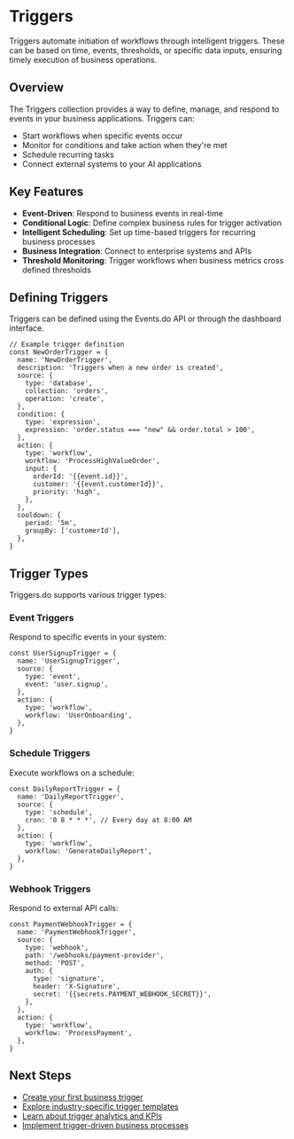 # Triggers

Triggers automate initiation of workflows through intelligent triggers. These can be based on time, events, thresholds, or specific data inputs, ensuring timely execution of business operations.

## Overview

The Triggers collection provides a way to define, manage, and respond to events in your business applications. Triggers can:

- Start workflows when specific events occur
- Monitor for conditions and take action when they're met
- Schedule recurring tasks
- Connect external systems to your AI applications

## Key Features

- **Event-Driven**: Respond to business events in real-time
- **Conditional Logic**: Define complex business rules for trigger activation
- **Intelligent Scheduling**: Set up time-based triggers for recurring business processes
- **Business Integration**: Connect to enterprise systems and APIs
- **Threshold Monitoring**: Trigger workflows when business metrics cross defined thresholds

## Defining Triggers

Triggers can be defined using the Events.do API or through the dashboard interface.

```text
// Example trigger definition
const NewOrderTrigger = {
  name: 'NewOrderTrigger',
  description: 'Triggers when a new order is created',
  source: {
    type: 'database',
    collection: 'orders',
    operation: 'create',
  },
  condition: {
    type: 'expression',
    expression: 'order.status === "new" && order.total > 100',
  },
  action: {
    type: 'workflow',
    workflow: 'ProcessHighValueOrder',
    input: {
      orderId: '{{event.id}}',
      customer: '{{event.customerId}}',
      priority: 'high',
    },
  },
  cooldown: {
    period: '5m',
    groupBy: ['customerId'],
  },
}
```

## Trigger Types

Triggers.do supports various trigger types:

### Event Triggers

Respond to specific events in your system:

```text
const UserSignupTrigger = {
  name: 'UserSignupTrigger',
  source: {
    type: 'event',
    event: 'user.signup',
  },
  action: {
    type: 'workflow',
    workflow: 'UserOnboarding',
  },
}
```

### Schedule Triggers

Execute workflows on a schedule:

```text
const DailyReportTrigger = {
  name: 'DailyReportTrigger',
  source: {
    type: 'schedule',
    cron: '0 8 * * *', // Every day at 8:00 AM
  },
  action: {
    type: 'workflow',
    workflow: 'GenerateDailyReport',
  },
}
```

### Webhook Triggers

Respond to external API calls:

```text
const PaymentWebhookTrigger = {
  name: 'PaymentWebhookTrigger',
  source: {
    type: 'webhook',
    path: '/webhooks/payment-provider',
    method: 'POST',
    auth: {
      type: 'signature',
      header: 'X-Signature',
      secret: '{{secrets.PAYMENT_WEBHOOK_SECRET}}',
    },
  },
  action: {
    type: 'workflow',
    workflow: 'ProcessPayment',
  },
}
```

## Next Steps

- [Create your first business trigger](/events/triggers/create)
- [Explore industry-specific trigger templates](/events/triggers/templates)
- [Learn about trigger analytics and KPIs](/events/triggers/analytics)
- [Implement trigger-driven business processes](/events/triggers/business-processes)
